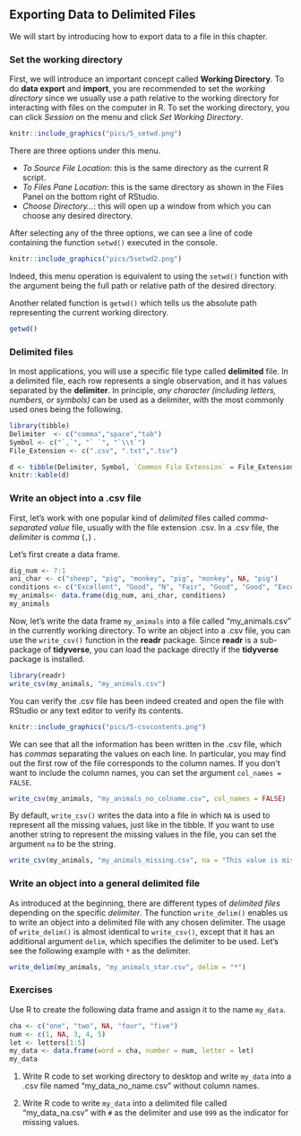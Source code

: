 ## Exporting Data to Delimited Files  {#export-data}

We will start by introducing how to export data to a file in this chapter.


### Set the working directory {#setwd}

First, we will introduce an important concept called **Working Directory**. To do **data export** and **import**, you are recommended to set the *working directory* since we usually use a path relative to the working directory for interacting with files on the computer in R. To set the working directory, you can click *Session* on the menu and click  *Set Working Directory*. 

```r
knitr::include_graphics("pics/5_setwd.png")
```


There are three options under this menu. 

- *To Source File Location*: this is the same directory as the current R script. 
- *To Files Pane Location*: this is the same directory as shown in the Files Panel on the bottom right of RStudio. 
- *Choose Directory...*: this will open up a window from which you can choose any desired directory. 

After selecting any of the three options, we can see a line of code containing the function `setwd()` executed in the console. 
```r
knitr::include_graphics("pics/5setwd2.png")
```


Indeed, this menu operation is equivalent to using the `setwd()` function with the argument being the full path or relative path of the desired directory. 


Another related function is `getwd()` which tells us the absolute path representing the current working directory.
```r
getwd()
```



### Delimited files

In most applications, you will use a specific file type called **delimited** file. In a delimited file, each row represents a single observation, and it has values separated by the **delimiter**. In principle, *any character (including letters, numbers, or symbols)* can be used as a delimiter, with the most commonly used ones being the following.

```r
library(tibble)
Delimiter  <- c("comma","space","tab")
Symbol <- c("`,`", "` `", "`\\t`")
File_Extension <- c(".csv", ".txt",".tsv")

d <- tibble(Delimiter, Symbol, `Common File Extension` = File_Extension )
knitr::kable(d)
```


### Write an object into a .csv file {#write-csv}

First, let's work with one popular kind of *delimited* files called  *comma-separated value* file, usually with the file extension .csv. In a .csv file, the *delimiter* is *comma* (`,`) . 

Let's first create a data frame.

```r
dig_num <- 7:1
ani_char <- c("sheep", "pig", "monkey", "pig", "monkey", NA, "pig")
conditions <- c("Excellent", "Good", "N", "Fair", "Good", "Good", "Excellent")
my_animals<- data.frame(dig_num, ani_char, conditions)
my_animals
```

Now, let's write the data frame `my_animals` into a file called "my_animals.csv" in the currently working directory. To write an object into a .csv file, you can use the `write_csv()` function in the **readr** package. Since **readr** is a sub-package of **tidyverse**, you can load the package directly if the **tidyverse** package is installed.

```r
library(readr)
write_csv(my_animals, "my_animals.csv")
```

You can verify the .csv file has been indeed created and open the file with RStudio or any text editor to verify its contents. 

```r
knitr::include_graphics("pics/5-csvcontents.png")
```


We can see that all the information has been written in the .csv file, which has *commas* separating the values on each line. In particular, you may find out the first row of the file corresponds to the column names. If you don't want to include the column names, you can set the argument `col_names = FALSE`. 

```r
write_csv(my_animals, "my_animals_no_colname.csv", col_names = FALSE)
```

By default, `write_csv()` writes the data into a file in which `NA` is used to represent all the missing values, just like in the tibble. If you want to use another string to represent the missing values in the file, you can set the argument `na` to be the string. 

```r
write_csv(my_animals, "my_animals_missing.csv", na = "This value is missing!")
```


### Write an object into a general delimited file {#write-delim}

As introduced at the beginning, there are different types of *delimited files* depending on the specific *delimiter*. The function `write_delim()` enables us to write an object into a delimited file with any chosen delimiter. The usage of `write_delim()` is almost identical to `write_csv()`, except that it has an additional argument `delim`, which specifies the delimiter to be used. Let's see the following example with `*` as the delimiter. 

```r
write_delim(my_animals, "my_animals_star.csv", delim = "*")
```

### Exercises

Use R to create the following data frame and assign it to the name `my_data`.

```r
cha <- c("one", "two", NA, "four", "five")
num <- c(1, NA, 3, 4, 5)
let <- letters[1:5]
my_data <- data.frame(word = cha, number = num, letter = let)
my_data
```


1. Write R code to set working directory to desktop and write `my_data` into a .csv file named "my_data_no_name.csv" without column names. 


2. Write R code to write `my_data` into a delimited file called "my_data_na.csv" with `#` as the delimiter and use `999` as the indicator for missing values. 

